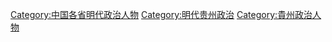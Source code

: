 [[Category:中国各省明代政治人物|Category:中国各省明代政治人物]]
[[Category:明代贵州政治|Category:明代贵州政治]]
[[Category:貴州政治人物|Category:貴州政治人物]]